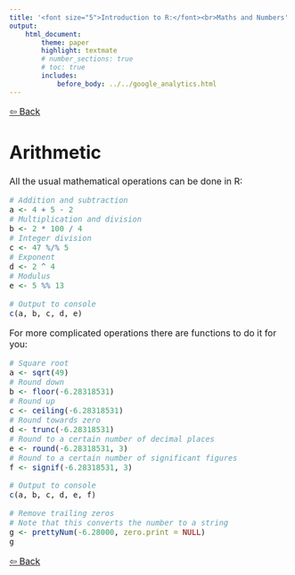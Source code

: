 ```yaml
---
title: '<font size="5">Introduction to R:</font><br>Maths and Numbers'
output:
    html_document:
        theme: paper
        highlight: textmate
        # number_sections: true
        # toc: true
        includes:
            before_body: ../../google_analytics.html
---
```


<font size="3">

[⇦ Back](../../R.html)

# Arithmetic
All the usual mathematical operations can be done in R:

```r
# Addition and subtraction
a <- 4 + 5 - 2
# Multiplication and division
b <- 2 * 100 / 4
# Integer division
c <- 47 %/% 5
# Exponent
d <- 2 ^ 4
# Modulus
e <- 5 %% 13

# Output to console
c(a, b, c, d, e)
```

For more complicated operations there are functions to do it for you:

```r
# Square root
a <- sqrt(49)
# Round down
b <- floor(-6.28318531)
# Round up
c <- ceiling(-6.28318531)
# Round towards zero
d <- trunc(-6.28318531)
# Round to a certain number of decimal places
e <- round(-6.28318531, 3)
# Round to a certain number of significant figures
f <- signif(-6.28318531, 3)

# Output to console
c(a, b, c, d, e, f)

# Remove trailing zeros
# Note that this converts the number to a string
g <- prettyNum(-6.28000, zero.print = NULL)
g
```

[⇦ Back](../../R.html)

</font>
